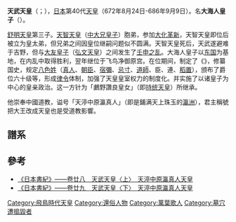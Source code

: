 {{基礎情報 天皇
| 名  =天武天皇
| 代数=第40
| 画像=[[File:Emperor_Tenmu.jpg|210px]]
| 説明=
| 在位=672年8月24日-686年9月9日（{{age in years and days|672|8|24|686|9|9|age=no}}）
| 前任=[[弘文天皇|弘文天皇]]
| 繼任=[[持統天皇|持統天皇]]
| 時代=[[飛鳥時代|飛鳥時代]]
| 年号=[[朱鸟_(天武天皇年号)|朱鳥]]
| 首都=
| 皇居=
| 諱  =大海人皇子
| 幼称=
| 別名=
| 諡號  =天武天皇（漢風諡號）<br>天渟中原瀛真人天皇（和風諡號）
| 出生年=約([[舒明天皇|舒明天皇]]三年)<br />約631年
| 出生地=
| 逝世年=([[朱鸟_(天武天皇)|朱鸟 (天武天皇)]]元年九月九日)<br />686年10月1日(估计55歲)
| 逝世地=
| 陵墓={{tsl|ja|野口王墓}}
| 先代=[[弘文天皇|弘文天皇]]
| 次代=[[持统天皇|持统天皇]]
| 父親=[[舒明天皇|舒明天皇]]
| 母親=[[皇极天皇|皇极天皇]]
| 皇后=[[菟野皇女|菟野皇女]]（持統天皇）
| 中宮=
| 妃=[[大田皇女|大田皇女]]<br />[[大江皇女|大江皇女]]<br />[[新田部皇女|新田部皇女]]
| 嬪=
| 女御=
| 更衣=
| 夫人=[[藤原冰上娘|藤原冰上娘]]<br />[[藤原五百重娘|藤原五百重娘]]<br />[[蘇我大蕤娘|蘇我大蕤娘]]
| 夫  =
| 皇子=[[草壁皇子|草壁皇子]](母持統天皇)<br />[[大津皇子|大津皇子]](母大田皇女)<br />[[長皇子|長皇子]](母大江皇女)<br />[[弓削皇子|弓削皇子]](母大江皇女)<br />[[舍人親王|舍人親王]](母新田部皇女)<br />[[新田部親王|新田部親王]](母五百重娘夫人)<br />[[高市皇子|高市皇子]](母宮人尼子娘)<br />[[忍壁皇子|忍壁皇子]](母宮人榖媛娘)<br />[[磯城皇子|磯城皇子]](母宮人榖媛娘)<br />[[穗積皇子|穗積皇子]](母大蕤娘夫人)
| 皇女=[[大伯皇女|大伯皇女]]（母大田皇女）<br />[[但馬皇女|但馬皇女]]（母冰上娘夫人）<br />[[紀皇女|紀皇女]]（母大蕤娘夫人）<br />[[田形皇女|田形皇女]]（紀皇女同母妹）<br />[[十市皇女|十市皇女]]（母宮人額田姬王）<br />[[泊瀨部皇女|泊瀨部皇女]]（母宮人穀媛娘）<br />[[多紀皇女|多紀皇女]]（泊瀨部皇女同母妹）
| 注釋=
|}}

'''天武天皇'''（{{jpn|j=天武天皇|hg=てんむてんのう|rm=Tenmu Tennō}}；{{bd|631年||686年||catIdx=T}}），[[日本|日本]]第40代[[天皇|天皇]]（672年8月24日-686年9月9日）。名'''大海人皇子'''（{{jpn|j=大海人皇子|hg=おおあまのおうじ|rm=Ooama no ōji}}）。

[[舒明天皇|舒明天皇]]第三子。[[天智天皇|天智天皇]]（[[中大兄皇子|中大兄皇子]]）胞弟，参加[[大化革新|大化革新]]，天智天皇即位后被立为皇太弟，但兄弟之间因皇位继嗣问题似不圆满。天智天皇死后，天武遂避难于吉野，但与[[大友皇子|大友皇子]]（[[弘文天皇|弘文天皇]]）之间发生了[[壬申之乱|壬申之乱]]。大海人皇子以[[东国|东国]]为基地，在内乱中取得胜利，翌年继位于飞鸟净御原宫。在位期间，制定了《{{tsl|ja|飛鳥浄御原令}}》，修纂国史，规定[[八色姓|八色姓]]（[[真人|真人]]、[[朝臣|朝臣]]、[[宿彌|宿彌]]、[[忌寸|忌寸]]、[[道師|道師]]、臣、連、[[稻置|稻置]]），颁布了爵位六十级等，形成[[律令|律令]]体制，加强了天皇皇室权力的制度化。并实施了以诸皇子为中心的皇亲政治。这一方针为「鸕野讚良皇女」（即[[持统天皇|持统天皇]]）所继承。

他崇奉中國道教，谥号「天渟中原瀛真人」（即是鋪满天上珠玉的[[瀛洲|瀛洲]]），君主稱號把大王改成天皇也是受道教影響。

==譜系==
{{日本皇室飛鳥時代}}
{{日本皇室白鳳奈良時代}}

{{日本天皇|[[弘文天皇|弘文天皇]]|[[持统天皇|持统天皇]]}}

== 參考 ==
{{Commonscat|Emperor Tenmu}}
* [http://miko.org/~uraki/kuon/furu/text/syoki/syoki28_1.htm 《日本書紀》——卷廿八　天武天皇〈上〉　天渟中原瀛真人天皇] {{Wayback|url=http://miko.org/~uraki/kuon/furu/text/syoki/syoki28_1.htm |date=20140527220702 }}
* [https://web.archive.org/web/20090223091745/http://miko.org/~uraki/kuon/furu/text/syoki/syoki29_1.htm 《日本書紀》——卷廿九　天武天皇〈下〉　天渟中原瀛真人天皇]

{{日本历代天皇}}
{{飛鳥時代皇后}}
{{Authority control}}
{{DEFAULTSORT:Tenmu}}
[[Category:飛鳥時代天皇|Category:飛鳥時代天皇]]
[[Category:還俗人物|Category:還俗人物]]
[[Category:萬葉歌人|Category:萬葉歌人]]
[[Category:墓穴遭搗毀者|Category:墓穴遭搗毀者]]